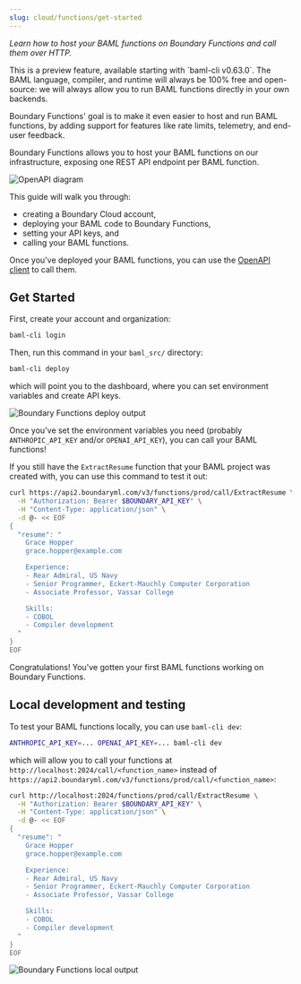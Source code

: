 ```yaml
---
slug: cloud/functions/get-started
---
```


_Learn how to host your BAML functions on Boundary Functions and call them over HTTP._

<Info>
  This is a preview feature, available starting with `baml-cli v0.63.0`.
</Info>

<Note>
  The BAML language, compiler, and runtime will always be 100% free and
  open-source: we will always allow you to run BAML functions directly in your
  own backends.
  
  Boundary Functions' goal is to make it even easier to host and run BAML
  functions, by adding support for features like rate limits, telemetry, and
  end-user feedback.
</Note>

Boundary Functions allows you to host your BAML functions on our infrastructure, exposing
one REST API endpoint per BAML function.

<div class="flex flex-col items-center">
  <img src="/assets/cloud/boundary-cloud-diagram.drawio.svg" alt="OpenAPI diagram" />
</div>

This guide will walk you through:

  - creating a Boundary Cloud account,
  - deploying your BAML code to Boundary Functions,
  - setting your API keys, and
  - calling your BAML functions.

Once you've deployed your BAML functions, you can use the [OpenAPI client] to
call them.

[OpenAPI client]: /docs/get-started/quickstart/openapi

## Get Started

First, create your account and organization:

```bash
baml-cli login
```

Then, run this command in your `baml_src/` directory:

```bash
baml-cli deploy
```

which will point you to the dashboard, where you can set environment variables and create API keys.

<div class="flex flex-col items-center">
  <img class="rounded-md px-4 py-2 m-0" src="/assets/cloud/deploy-screenshot.png" alt="Boundary Functions deploy output" />
</div>

Once you've set the environment variables you need (probably `ANTHROPIC_API_KEY`
and/or `OPENAI_API_KEY`), you can call your BAML functions!

If you still have the `ExtractResume` function that your BAML project was created with,
you can use this command to test it out:

```bash
curl https://api2.boundaryml.com/v3/functions/prod/call/ExtractResume \
  -H "Authorization: Bearer $BOUNDARY_API_KEY" \
  -H "Content-Type: application/json" \
  -d @- << EOF
{
  "resume": "
    Grace Hopper
    grace.hopper@example.com

    Experience:
    - Rear Admiral, US Navy
    - Senior Programmer, Eckert-Mauchly Computer Corporation
    - Associate Professor, Vassar College

    Skills:
    - COBOL
    - Compiler development
  "
}
EOF
```

Congratulations! You've gotten your first BAML functions working on Boundary Functions.

## Local development and testing

To test your BAML functions locally, you can use `baml-cli dev`:

```bash
ANTHROPIC_API_KEY=... OPENAI_API_KEY=... baml-cli dev
```

which will allow you to call your functions at `http://localhost:2024/call/<function_name>` instead of
`https://api2.boundaryml.com/v3/functions/prod/call/<function_name>`:

```bash
curl http://localhost:2024/functions/prod/call/ExtractResume \
  -H "Authorization: Bearer $BOUNDARY_API_KEY" \
  -H "Content-Type: application/json" \
  -d @- << EOF
{
  "resume": "
    Grace Hopper
    grace.hopper@example.com

    Experience:
    - Rear Admiral, US Navy
    - Senior Programmer, Eckert-Mauchly Computer Corporation
    - Associate Professor, Vassar College

    Skills:
    - COBOL
    - Compiler development
  "
}
EOF
```

<div class="flex flex-col items-center">
  <img class="rounded-md px-4 py-2 m-0" src="/assets/cloud/local-function-call.png" alt="Boundary Functions local output" />
</div>

